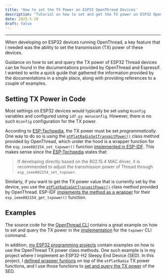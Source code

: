 ```yaml
---
title: 'How to set the TX Power on ESP32 OpenThread Devices'
description: "Tutorial on how to set and get the TX power on ESP32 OpenThread devices when using ESP-IDF."
date: 2025-5-28
draft: false
---
```



---

When developing on ESP32 devices running OpenThread, a key feature that I needed was the ability to set the transmission (TX) power of these devices.

Guidance on how to set and query the TX power of ESP32 Thread devices can be found in the documentations provided by OpenThread and Espressif. I wanted to write a quick guide that gathered the information provided by the documentations in a single place, along with providing references to a couple of examples.

## Setting TX Power in Code

Most settings on ESP32 devices would typically be set using `Kconfig` variables and configured using `idf.py menuconfig`. However, there is no such `Kconfig` configuration for the TX power.

According to [ESP-Techpedia](https://docs.espressif.com/projects/esp-techpedia/en/latest/esp-friends/advanced-development/performance/modify-tx-power.html#thread-tx-power), the TX power must be set *programmatically*. One way to do so is using the [`otPlatRadioSetTransmitPower()`]((https://openthread.io/reference/group/radio-config#otplatradiosettransmitpower)) class method provided by OpenThread, which under the hood is a wrapper function for the `esp_ieee802154_set_txpower()` function [implemented in ESP-IDF](https://github.com/espressif/esp-idf/blob/master/components/openthread/src/port/esp_openthread_radio.c#L441). This makes sense since the [ESP-Techpedia](https://docs.espressif.com/projects/esp-techpedia/en/latest/esp-friends/advanced-development/performance/modify-tx-power.html#thread-tx-power) states that:

> If developing directly based on the 802.15.4 MAC driver, it is recommended to adjust the transmission power of Thread through `esp_ieee802154_set_txpower`.

Similarly, if you want to get the TX power value that is currently set by the device, you use the [`otPlatRadioGetTransmitPower()`](https://openthread.io/reference/group/radio-config#group__radio-config_1gadba7cca4c1176c4efeb789b1f90a5057) class method provided by OpenThread. ESP-IDF [implements the method as a wrapper](https://github.com/espressif/esp-idf/blob/master/components/openthread/src/port/esp_openthread_radio.c#L434) for their `esp_ieee802154_get_txpower()` function.

## Examples

The source code for the [OpenThread CLI](https://github.com/openthread/openthread/blob/main/src/cli/cli.cpp) contains a great example on how to set and query the TX power in the [implementation](https://github.com/openthread/openthread/blob/main/src/cli/cli.cpp#L6738) for the `txpower` CLI command.

In addition, [my ESP32 programming projects](https://github.com/UCSC-ThreadAscon) contain examples on how to use the OpenThread TX power class methods. One such example is in my project where I implement an ESP32-H2 Sleepy End Device (SED). In this project, I [defined wrapper funtions](https://github.com/UCSC-ThreadAscon/energy-usage-sed-simple/blob/main/main/txpower.c) on top of the `otPlatRadio` TX power functions, and I use those functions to [set and query the TX power](https://github.com/UCSC-ThreadAscon/energy-usage-sed-simple/blob/main/main/main.c#L253) of the SED.